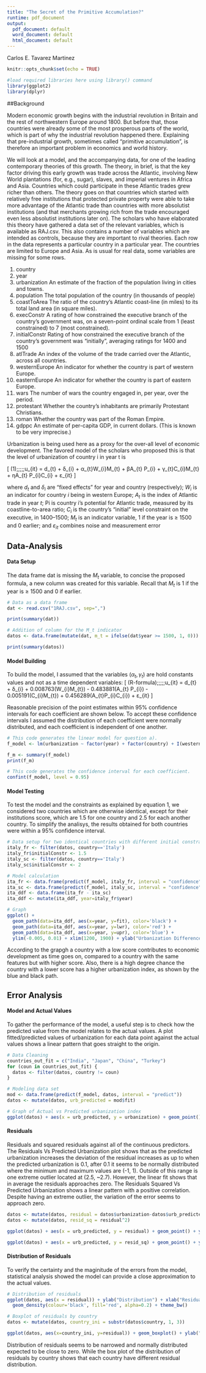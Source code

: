 ```yaml
---
title: "The Secret of the Primitive Accumulation?"
runtime: pdf_document
output:
  pdf_document: default
  word_document: default
  html_document: default
---
```


<div>
Carlos E. Tavarez Martinez
</div>

```r
knitr::opts_chunk$set(echo = TRUE)
```

```r
#load required libraries here using library() command
library(ggplot2)
library(dplyr)
```



##Background

  Modern economic growth begins with the industrial revolution in Britain and the rest of northwestern Europe around 1800. But before that, those countries were already some of the most prosperous parts of the world, which is part of why the industrial
revolution happened there. Explaining that pre-industrial growth, sometimes called "primitive accumulation", is therefore an important problem in economics and world history.

  We will look at a model, and the accompanying data, for one of the leading contemporary theories of this growth. The theory, in brief, is that the key factor driving this early growth was trade across the Atlantic, involving New World plantations (for, e.g., sugar), slaves, and imperial ventures in Africa and Asia. Countries which could participate in these Atlantic trades grew richer than others. The theory goes on that countries which started with relatively free institutions that protected private property were able to take more advantage of the Atlantic trade than countries with more absolutist institutions (and that merchants growing rich from the trade encouraged even less absolutist institutions later on). The scholars who have elaborated this theory have gathered a data set of the relevant variables, which is available as RAJ.csv. This also contains a number of variables which are intended as controls, because they are important to rival theories. Each row in the data represents a particular country in a particular year. The countries are limited to Europe and Asia. As is usual for real data, some variables are missing for some rows.



<ol>
<li>country</li>
<li>year</li>
<li>urbanization An estimate of the fraction of the population living in cities and towns.</li>
<li>population The total population of the country (in thousands of people)</li>
<li>coastToArea The ratio of the country's Atlantic coast-line (in miles) to its total land area (in square miles).</li>
<li>execConstr A rating of how constrained the executive branch of the country's government was, on a seven-point ordinal scale from 1 (least constrained) to 7 (most constrained).</li>
<li>initialConstr Rating of how constrained the executive branch of the country's government was "initially", averaging ratings for 1400 and 1500</li>
<li>atlTrade An index of the volume of the trade carried over the Atlantic, across all countries.</li>
<li>westernEurope An indicator for whether the country is part of western Europe.</li>
<li>easternEurope An indicator for whether the country is part of eastern Europe.</li>
<li>wars The number of wars the country engaged in, per year, over the period.</li>
<li>protestant Whether the country's inhabitants are primarily Protestant Christians.</li>
<li>roman Whether the country was part of the Roman Empire.</li>
<li>gdppc An estimate of per-capita GDP, in current dollars. (This is known to be very imprecise.) </li>
</ol>

  Urbanization is being used here as a proxy for the over-all level of economic development. The favored model of the scholars who proposed this is that the level of urbanization of country i in year t is

\[
  (1)\;\;\;\;\;u_{it} = d_{t} + δ_{i} + α_{t}W_{i}M_{t} + βA_{t} P_{i} + γ_{t}C_{i}M_{t} + ηA_{t} P_{i}C_{i} + ε_{it}
\]

where $d_{t}$ and $δ_{i}$ are “fixed effects” for year and country (respectively); $W_{i}$ is an indicator for country $i$ being in western  Europe; $A_{t}$ is the index of Atlantic trade in year $t$; Pi is country i’s potential for Atlantic trade, measured by its  coastline-to-area ratio; $C_{i}$ is the country’s “initial” level constraint on the executive, in 1400–1500; $M_{t}$ is an indicator variable, 1 if the year is ≥ 1500 and 0 earlier; and $ε_{it}$ combines noise and measurement error 



## Data-Analysis 



#### Data Setup

  The data frame dat is missing the $M_{t}$ variable, to concise the proposed formula, a new column was created for this variable. Recall that $M_{t}$ is 1 if the year is ≥ 1500 and 0 if earlier.

```r
# Data as a data frame
dat <- read.csv("1RAJ.csv", sep=",")

print(summary(dat))

# Addition of column for the M_t indicator 
datos <- data.frame(mutate(dat, m_t = ifelse(dat$year >= 1500, 1, 0)))

print(summary(datos))
```



#### Model Building

  To build the model, I assumed that the variables $(α_{t}, γ_{t})$ are hold constants values and not as a time dependent variables:
\[
  (R-formula)\;\;\;\;\;u_{it} = d_{t} + δ_{i} + 0.008763(W_{i}M_{t}) - 0.483881(A_{t} P_{i}) - 0.005191(C_{i}M_{t}) + 0.456289(A_{t}P_{i}C_{i}) + ε_{it}
\]

  Reasonable precision of the point estimates within 95% confidence intervals for each coefficient are shown below. To accept these confidence intervals I assumed the distribution of each coefficient were normally distributed, and each coefficient is independent of one another.

```r
# This code generates the linear model for question a). 
f_model <- lm(urbanization ~ factor(year) + factor(country) + I(westernEurope*m_t) + I(coastToArea*atlTrade) + I(initialConstr*m_t) + I(coastToArea*atlTrade*initialConstr) + 0, datos)

f_m <- summary(f_model)
print(f_m)

# This code generates the confidence interval for each coefficient.
confint(f_model, level = 0.95)
```



#### Model Testing
  
  To test the model and the constraints as explained by equation 1, we considered two countries which are otherwise identical, except for their institutions score, which are 1.5 for one country and 2.5 for each another country. To simplify the analisys, the results obtained for both countries were within a 95% confidence interval. 

```r
# Data setup for two identical countries with different initial constrains
italy_fr <- filter(datos, country=='Italy')
italy_fr$initialConstr <- 1.5
italy_sc <- filter(datos, country=='Italy')
italy_sc$initialConstr <- 2

# Model calculation
ita_fr <- data.frame(predict(f_model, italy_fr, interval = "confidence"))
ita_sc <- data.frame(predict(f_model, italy_sc, interval = "confidence"))
ita_ddf <- data.frame(ita_fr - ita_sc)
ita_ddf <- mutate(ita_ddf, year=italy_fr$year)

# Graph 
ggplot() + 
  geom_path(data=ita_ddf, aes(x=year, y=fit), color='black') +
  geom_path(data=ita_ddf, aes(x=year, y=lwr), color='red') +
  geom_path(data=ita_ddf, aes(x=year, y=upr), color='blue') + 
  ylim(-0.005, 0.01) + xlim(1200, 1900) + ylab("Urbanization Difference") + xlab("Year") + ggtitle("Urbaniation Difference for Constrains (1.5-2)")

```

According to the grapgh a country with a low score contributes to economic development as time goes on, compared to a country with the same features but with higher score. Also, there is a high degree chance the country with a lower score has a higher urbanization index, as shown by the blue and black path.



## Error Analysis



#### Model and Actual Values

 To gather the performance of the model, a useful step is to check how the predicted value from the model relates to the actual values. A plot fitted/predicted values of urbanization for each data point against the actual values shows a linear pattern that goes straight to the origin. 

```r
# Data Cleaning
countries_out_fit = c("India", "Japan", "China", "Turkey")
for (coun in countries_out_fit) {
  datos <- filter(datos, country != coun)
}

# Modeling data set
mod <- data.frame(predict(f_model, datos, interval = "predict"))
datos <- mutate(datos, urb_predicted = mod$fit)

# Graph of Actual vs Predicted urbanization index
ggplot(datos) + aes(x = urb_predicted, y = urbanization) + geom_point() + ylim(0, 0.5) + xlim(0, 0.4) + ylab("Actual") + xlab("Predicted") + ggtitle("Actual Vs Predicted Values") + stat_smooth(method = "lm")
```

#### Residuals 

  Residuals and squared residuals against all of the continuous predictors. The Residuals Vs Predicted Urbanization plot shows that as the predicted urbanization increases the deviation of the residual increases as up to when the predicted urbanization is 0.1,  after 0.1 it seems to be normally distributed where the minimum and maximum values are (-1, 1). Outside of this range is one extreme outlier located at (2.5, ~2.7). However, the linear fit shows that in average the residuals approaches zero. The Residuals Squared Vs Predicted Urbanization shows a linear pattern with a positive correlation. Despite having an extreme outlier, the variation of the error seems to approach zero.

```r

datos <- mutate(datos, residual = datos$urbanization-datos$urb_predicted)
datos <- mutate(datos, resid_sq = residual^2)

ggplot(datos) + aes(x = urb_predicted, y = residual) + geom_point() + ylim(-0.11, 0.25) + xlim(0, 0.4) + ylab("Residuals") + xlab("Predicted Urbanization") + ggtitle("Residuals Vs Predicted Urbanization") + stat_smooth(method= 'lm')

ggplot(datos) + aes(x = urb_predicted, y = resid_sq) + geom_point() + ylim(0, 0.06) + xlim(0, 0.4) + ylab("Residuals Squared") + xlab("Predicted Urbanization") + ggtitle("Residuals Squared Vs Predicted Urbanization") + stat_smooth(method = 'lm')

```

#### Distribution of Residuals

  To verify the certainty and the maginitude of the errors from the model, statistical analysis showed the model can provide a close approximation to the actual values.   
  
```r
# Distribution of residuals
ggplot(datos, aes(x = residual)) + ylab("Distribution") + xlab("Residuals") +  
  geom_density(colour='black', fill='red', alpha=0.2) + theme_bw()

# Boxplot of residuals by country
datos <- mutate(datos, country_ini = substr(datos$country, 1, 3))

ggplot(datos, aes(x=country_ini, y=residual)) + geom_boxplot() + ylab("Residuals Stats") + xlab("Countries")

```

  Distribution of residuals seems to be narrowed and normally distributed expected to be close to zero. While the box plot of the distribution of residuals by country shows that each country have different residual distribution.

